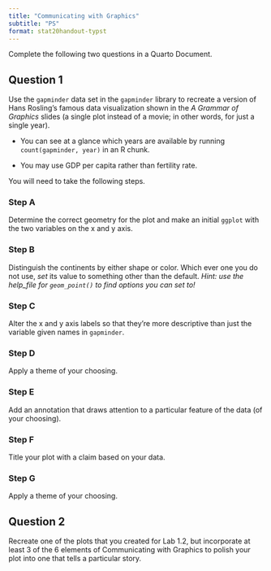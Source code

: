 ```yaml
---
title: "Communicating with Graphics"
subtitle: "PS"
format: stat20handout-typst
---
```


\begin{center}
\textbf{This is ungraded additional practice. We recommend that you work on it as study material.}
\end{center}


Complete the following two questions in a Quarto Document.

## Question 1

Use the `gapminder` data set in the `gapminder` library to recreate a version of Hans Rosling's famous data visualization shown in the *A Grammar of Graphics* slides (a single plot instead of a movie; in other words, for just a single year). 

-   You can see at a glance which years are available by running `count(gapminder, year)` in an R chunk. 

-   You may use GDP per capita rather than fertility rate.

You will need to take the following steps.

### Step A

Determine the correct geometry for the plot and make an initial `ggplot` with the two variables on the x and y axis.

### Step B

Distinguish the continents by either shape or color. Which ever one you do not use, *set* its value to something other than the default. *Hint: use the help_file for `geom_point()` to find options you can set to!*

### Step C

Alter the x and y axis labels so that they're more descriptive than just the variable given names in `gapminder`. 

### Step D

Apply a theme of your choosing.

### Step E

Add an annotation that draws attention to a particular feature of the data (of your choosing).

### Step F

Title your plot with a claim based on your data. 

### Step G

Apply a theme of your choosing.



## Question 2

Recreate one of the plots that you created for Lab 1.2, but incorporate at least 3 of the 6 elements of Communicating with Graphics to polish your plot into one that tells a particular story.